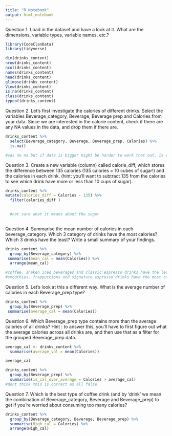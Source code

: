 ```yaml
---
title: "R Notebook"
output: html_notebook
---
```



Question 1.
Load in the dataset and have a look at it. What are the dimensions, variable types, variable names, etc.?

```r
library(CodeClanData)
library(tidyverse)

dim(drinks_content)
nrow(drinks_content)
ncol(drinks_content)
names(drinks_content)
head(drinks_content)
glimpse(drinks_content)
View(drinks_content)
is.na(drinks_content)
class(drinks_content)
typeof(drinks_content)

```

Question 2.
Let’s first investigate the calories of different drinks. Select the variables Beverage_category, Beverage, Beverage prep and Calories from your data. Since we are interested in the calorie content, check if there are any NA values in the data, and drop them if there are.

```r
drinks_content %>% 
  select(Beverage_category, Beverage, Beverage_prep, Calories) %>% 
  is.na()

#was no na but if data is bigger might be harder to work that out, is easy way?
```


Question 3.
Create a new variable (column) called calorie_diff, which stores the difference between 135 calories (135 calories = 10 cubes of sugar!) and the calories in each drink. (hint: you’ll want to subtract 135 from the calories to see which drink have more or less than 10 cups of sugar).

```r
drinks_content %>% 
mutate(calories_diff = Calories - 135) %>% 
  filter(calories_diff )
  

  #not sure what it means about the suger 
  
```

Question 4.
Summarise the mean number of calories in each beverage_category. Which 3 category of drinks have the most calories? Which 3 drinks have the least? Write a small summary of your findings.

```r
drinks_content %>% 
  group_by(Beverage_category) %>% 
 summarise(mean_cal = mean(Calories)) %>%
  arrange(mean_cal)

#coffee, shaken iced beverages and classic espresso drinks have the least cal 
#smoothies, frappuccions and signature espresso drinks have the most cal 

```
Question 5.
Let’s look at this a different way. What is the average number of calories in each Beverage_prep type?

```r
drinks_content %>% 
  group_by(Beverage_prep) %>% 
 summarise(average_cal = mean(Calories))


```


Question 6.
Which Beverage_prep type contains more than the average calories of all drinks?
Hint
: to answer this, you’ll have to first figure out what the average calories across all drinks are, and then use that as a filter for the grouped Beverage_prep data.


```r
average_cal <- drinks_content %>% 
  summarise(average_val = mean(Calories))

average_cal

drinks_content %>% 
  group_by(Beverage_prep) %>% 
  summarise(is_cal_over_average = Calories > average_cal)
#dont think this is correct as all false

```

Question 7.
Which is the best type of coffee drink (and by ‘drink’ we mean the combination of Beverage_category, Beverage and Beverage_prep) to get if you’re worried about consuming too many calories?

```r

drinks_content %>% 
  group_by(Beverage_category, Beverage, Beverage_prep) %>% 
  summarise(High_cal = Calories) %>% 
  arrange(High_cal)

```

